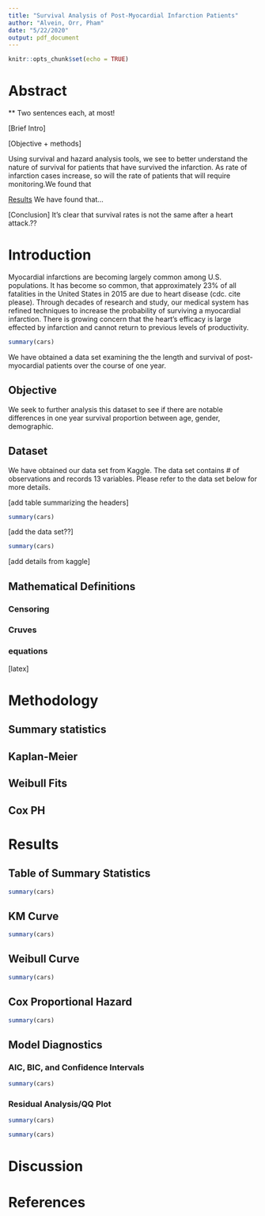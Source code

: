 ```yaml
---
title: "Survival Analysis of Post-Myocardial Infarction Patients"
author: "Alvein, Orr, Pham"
date: "5/22/2020"
output: pdf_document
---
```


```r
knitr::opts_chunk$set(echo = TRUE)
```
# Abstract
** Two sentences each, at most!

[Brief Intro]

[Objective + methods]

Using survival and hazard analysis tools, we see to better understand the nature of survival for patients that have survived the infarction. As rate of infarction cases increase, so will the rate of patients that will require monitoring.We found that 

[Results]
We have found that...

[Conclusion]
It's clear that survival rates is not the same after a heart attack.??


# Introduction

Myocardial infarctions are becoming largely common among U.S. populations. It has become so common, that approximately 23% of all fatalities in the United States in 2015 are due to heart disease (cdc. cite please). Through decades of research and study, our medical system has refined techniques to increase the probability of surviving a myocardial infarction. There is growing concern that the heart's efficacy is large effected by infarction and cannot return to previous levels of productivity. 

```r


summary(cars)
```

We have obtained a data set examining the the length and survival of post-myocardial patients over the course of one year.

## Objective
We seek to further analysis this dataset to see if there are notable differences in one year survival proportion between age, gender, demographic. 

## Dataset
We have obtained our data set from Kaggle. The data set contains # of observations and records 13 variables. Please refer to the data set below for more details.

[add table summarizing the headers]

```r
summary(cars)
```

[add the data set??]

```r
summary(cars)
```

[add details from kaggle]

## Mathematical Definitions
### Censoring
### Cruves
### equations

[latex]

# Methodology
## Summary statistics
## Kaplan-Meier
## Weibull Fits
## Cox PH

# Results
## Table of Summary Statistics

```r
summary(cars)
```

## KM Curve

```r
summary(cars)
```

## Weibull Curve

```r
summary(cars)
```

## Cox Proportional Hazard

```r
summary(cars)
```

## Model Diagnostics
### AIC, BIC, and Confidence Intervals

```r
summary(cars)
```

### Residual Analysis/QQ Plot

```r
summary(cars)
```

```r
summary(cars)
```

# Discussion

# References